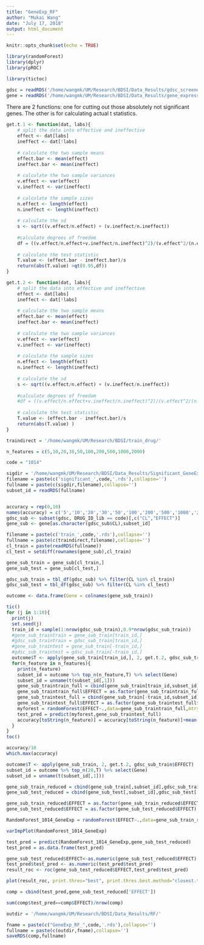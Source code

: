```yaml
---
title: "GeneExp_RF"
author: "Mukai Wang"
date: "July 17, 2018"
output: html_document
---
```


```r
knitr::opts_chunk$set(echo = TRUE)
```

```r
library(randomForest)
library(dplyr)
library(pROC)
```

```r
library(tictoc)
```

```r
gdsc = readRDS('/home/wangmk/UM/Research/BDSI/Data_Results/gdsc_screened.rds')
gene = readRDS('/home/wangmk/UM/Research/BDSI/Data_Results/gene_expression.rds')
```

There are 2 functions: one for cutting out those absolutely not significant genes. The other is for calculating actual t statistics.

```r
get.t.1 <- function(dat, labs){
    # split the data into effective and ineffective
    effect <- dat[labs]
    ineffect <- dat[!labs]
    
    # calculate the two sample means
    effect.bar <- mean(effect)
    ineffect.bar <- mean(ineffect)
    
    # calculate the two sample variances
    v.effect <- var(effect)
    v.ineffect <- var(ineffect)
    
    # calculate the sample sizes
    n.effect <- length(effect)
    n.ineffect <- length(ineffect)
    
    # calculate the sd
    s <- sqrt((v.effect/n.effect) + (v.ineffect/n.ineffect))
    
    #calculate degrees of freedom
    df = ((v.effect/n.effect+v.ineffect/n.ineffect)^2)/(v.effect^2/(n.effect^2 * (n.effect-1))+v.ineffect^2/(n.ineffect^2 * (n.ineffect-1)))
    
    # calculate the test statistic
    T.value <- (effect.bar - ineffect.bar)/s
    return(abs(T.value) >qt(0.95,df))
}
```

```r
get.t.2 <- function(dat, labs){
    # split the data into effective and ineffective
    effect <- dat[labs]
    ineffect <- dat[!labs]
    
    # calculate the two sample means
    effect.bar <- mean(effect)
    ineffect.bar <- mean(ineffect)
    
    # calculate the two sample variances
    v.effect <- var(effect)
    v.ineffect <- var(ineffect)
    
    # calculate the sample sizes
    n.effect <- length(effect)
    n.ineffect <- length(ineffect)
    
    # calculate the sd
    s <- sqrt((v.effect/n.effect) + (v.ineffect/n.ineffect))
    
    #calculate degrees of freedom
    #df = ((v.effect/n.effect+v.ineffect/n.ineffect)^2)/(v.effect^2/(n.effect^2 * (n.effect-1))+v.ineffect^2/(n.ineffect^2 * (n.ineffect-1)))
    
    # calculate the test statistic
    T.value <- (effect.bar - ineffect.bar)/s
    return(abs(T.value) )
}
```



```r
traindirect = '/home/wangmk/UM/Research/BDSI/train_drug/'
```

```r
n_features = c(5,10,20,30,50,100,200,500,1000,2000)
```


```r
code = "1014"

sigdir = '/home/wangmk/UM/Research/BDSI/Data_Results/Significant_GeneExp/'
filename = paste(c('significant_',code,'.rds'),collapse='')
fullname = paste(c(sigdir,filename),collapse='')
subset_id = readRDS(fullname)


accuracy = rep(0,10)
names(accuracy) = c('5','10','20','30','50','100','200','500','1000','2000')
gdsc_sub <- subset(gdsc, DRUG_ID_lib == code)[,c("CL","EFFECT")]
gene_sub <- gene[as.character(gdsc_sub$CL),subset_id]

filename = paste(c('train_',code,'.rds'),collapse='')
fullname = paste(c(traindirect,filename),collapse='')
cl_train = paste(readRDS(fullname))
cl_test = setdiff(rownames(gene_sub),cl_train)

gene_sub_train = gene_sub[cl_train,]
gene_sub_test = gene_sub[cl_test,]

gdsc_sub_train = tbl_df(gdsc_sub) %>% filter(CL %in% cl_train)
gdsc_sub_test = tbl_df(gdsc_sub) %>% filter(CL %in% cl_test)
```



```r
outcome <- data.frame(Gene = colnames(gene_sub_train))
```



```r
tic()
for (j in 1:10){
  print(j)
  set.seed(j)
  train_id = sample(1:nrow(gdsc_sub_train),0.9*nrow(gdsc_sub_train))
  #gene_sub_traintrain = gene_sub_train[train_id,]
  #gdsc_sub_traintrain = gdsc_sub_train[train_id,]
  #gene_sub_traintest = gene_sub_train[-train_id,]
  #gdsc_sub_traintest = gdsc_sub_train[-train_id,]
  outcome$T <- apply(gene_sub_train[train_id,], 2, get.t.2, gdsc_sub_train[train_id,'EFFECT'][[1]])
  for(n_feature in n_features){
    print(n_feature)
    subset_id = outcome %>% top_n(n_feature,T) %>% select(Gene)
    subset_id = unname(t(subset_id[,1]))
    gene_sub_traintrain_full = cbind(gene_sub_train[train_id,subset_id],gdsc_sub_train[train_id,'EFFECT'])
    gene_sub_traintrain_full$EFFECT = as.factor(gene_sub_traintrain_full$EFFECT)
    gene_sub_traintest_full = cbind(gene_sub_train[-train_id,subset_id],gdsc_sub_train[-train_id,'EFFECT'])
    gene_sub_traintest_full$EFFECT = as.factor(gene_sub_traintest_full$EFFECT)
    myforest = randomForest(EFFECT~.,data=gene_sub_traintrain_full,mtry=round(sqrt(n_feature)),ntree=80)
    test_pred = predict(myforest,gene_sub_traintest_full)
    accuracy[toString(n_feature)] = accuracy[toString(n_feature)]+mean(test_pred==gdsc_sub_train[-train_id,'EFFECT'][[1]])
  }
}
toc()
```

```r
accuracy/10
which.max(accuracy)
```

```r
outcome$T <- apply(gene_sub_train, 2, get.t.2, gdsc_sub_train$EFFECT)
subset_id = outcome %>% top_n(20,T) %>% select(Gene)
subset_id = unname(t(subset_id[,1]))
```

```r
gene_sub_train_reduced = cbind(gene_sub_train[,subset_id],gdsc_sub_train['EFFECT'])
gene_sub_test_reduced = cbind(gene_sub_test[,subset_id],gdsc_sub_test['EFFECT'])
```

```r
gene_sub_train_reduced$EFFECT = as.factor(gene_sub_train_reduced$EFFECT)
gene_sub_test_reduced$EFFECT = as.factor(gene_sub_test_reduced$EFFECT)
```

```r
RandomForest_1014_GeneExp = randomForest(EFFECT~.,data=gene_sub_train_reduced,mtry=round(sqrt(20)),ntree=500,importance=TRUE)
```

```r
varImpPlot(RandomForest_1014_GeneExp)
```

```r
test_pred = predict(RandomForest_1014_GeneExp,gene_sub_test_reduced)
test_pred = as.data.frame(test_pred)
```

```r

gene_sub_test_reduced$EFFECT<-as.numeric(gene_sub_test_reduced$EFFECT)
test_pred$test_pred <- as.numeric(test_pred$test_pred)
result_roc <- roc(gene_sub_test_reduced$EFFECT,test_pred$test_pred)
```

```r
plot(result_roc, print.thres="best", print.thres.best.method="closest.topleft")
```

```r
comp = cbind(test_pred,gene_sub_test_reduced['EFFECT'])
```

```r
sum(comp$test_pred==comp$EFFECT)/nrow(comp)
```

```r
outdir = '/home/wangmk/UM/Research/BDSI/Data_Results/RF/'
```

```r
fname = paste(c("GeneExp_RF_",code,'.rds'),collapse='')
fullname = paste(c(outdir,fname),collapse='')
saveRDS(comp,fullname)
```

